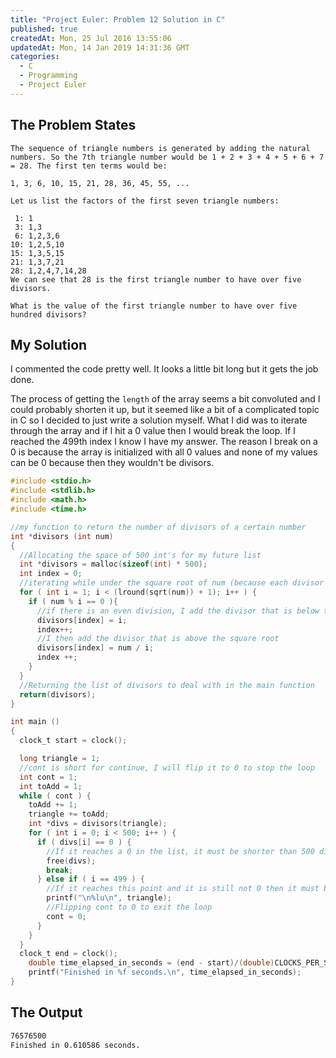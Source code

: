 ```yaml
---
title: "Project Euler: Problem 12 Solution in C"
published: true
createdAt: Mon, 25 Jul 2016 13:55:06
updatedAt: Mon, 14 Jan 2019 14:31:36 GMT
categories:
  - C
  - Programming
  - Project Euler
---
```


## The Problem States

```
The sequence of triangle numbers is generated by adding the natural numbers. So the 7th triangle number would be 1 + 2 + 3 + 4 + 5 + 6 + 7 = 28. The first ten terms would be:

1, 3, 6, 10, 15, 21, 28, 36, 45, 55, ...

Let us list the factors of the first seven triangle numbers:

 1: 1
 3: 1,3
 6: 1,2,3,6
10: 1,2,5,10
15: 1,3,5,15
21: 1,3,7,21
28: 1,2,4,7,14,28
We can see that 28 is the first triangle number to have over five divisors.

What is the value of the first triangle number to have over five hundred divisors?
```

## My Solution

I commented the code pretty well. It looks a little bit long but it gets the job done.

The process of getting the `length` of the array seems a bit convoluted and I could probably shorten it up, but it
seemed like a bit of a complicated topic in C so I decided to just write a solution myself. What I did was to iterate
through the array and if I hit a 0 value then I would break the loop. If I reached the 499th index I know I have my
answer. The reason I break on a 0 is because the array is initialized with all 0 values and none of my values can be
0 because then they wouldn't be divisors.

```c
#include <stdio.h>
#include <stdlib.h>
#include <math.h>
#include <time.h>

//my function to return the number of divisors of a certain number
int *divisors (int num)
{
  //Allocating the space of 500 int's for my future list
  int *divisors = malloc(sizeof(int) * 500);
  int index = 0;
  //iterating while under the square root of num (because each divisor should be higher and lower than the square root)
  for ( int i = 1; i < (lround(sqrt(num)) + 1); i++ ) {
    if ( num % i == 0 ){
      //if there is an even division, I add the divisor that is below the square root
      divisors[index] = i;
      index++;
      //I then add the divisor that is above the square root
      divisors[index] = num / i;
      index ++;
    }
  }
  //Returning the list of divisors to deal with in the main function
  return(divisors);
}

int main ()
{
  clock_t start = clock();

  long triangle = 1;
  //cont is short for continue, I will flip it to 0 to stop the loop
  int cont = 1;
  int toAdd = 1;
  while ( cont ) {
    toAdd += 1;
    triangle += toAdd;
    int *divs = divisors(triangle);
    for ( int i = 0; i < 500; i++ ) {
      if ( divs[i] == 0 ) {
        //If it reaches a 0 in the list, it must be shorter than 500 divisors
        free(divs);
        break;
      } else if ( i == 499 ) {
        //If it reaches this point and it is still not 0 then it must be the answer
        printf("\n%lu\n", triangle);
        //Flipping cont to 0 to exit the loop
        cont = 0;
      }
    }
  }
  clock_t end = clock();
    double time_elapsed_in_seconds = (end - start)/(double)CLOCKS_PER_SEC;
    printf("Finished in %f seconds.\n", time_elapsed_in_seconds);
}
```

## The Output

```bash
76576500
Finished in 0.610586 seconds.
```
